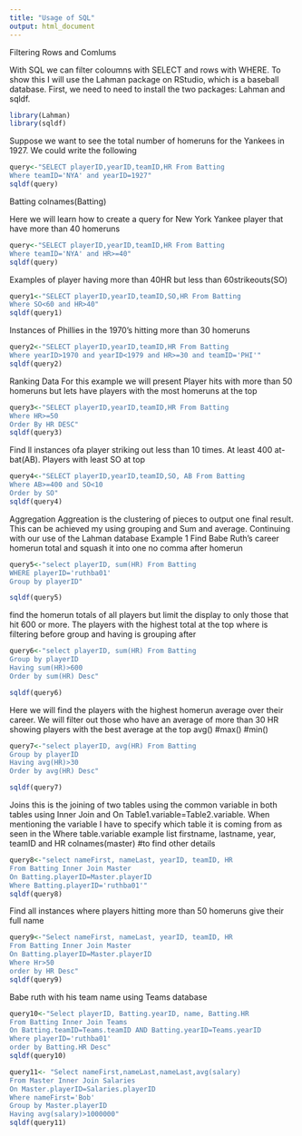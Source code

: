 ```yaml
---
title: "Usage of SQL"
output: html_document
---
```


Filtering Rows and Comlums 

With SQL we can filter coloumns with SELECT and rows with WHERE. To show this I will use the Lahman package on RStudio, which is a baseball database. First, we need to need to install the two packages: Lahman and sqldf. 


```r
library(Lahman)
library(sqldf)
```

Suppose we want to see the total number of homeruns for the Yankees in 1927. We could write the following
```r
query<-"SELECT playerID,yearID,teamID,HR From Batting
Where teamID='NYA' and yearID=1927"
sqldf(query)
```
Batting
colnames(Batting)

Here we will learn how to create a query for New York Yankee player that have more than 40 homeruns
```r
query<-"SELECT playerID,yearID,teamID,HR From Batting
Where teamID='NYA' and HR>=40"
sqldf(query)
```
Examples of player having more than 40HR but less than 60strikeouts(SO)
```r
query1<-"SELECT playerID,yearID,teamID,SO,HR From Batting
Where SO<60 and HR>40"
sqldf(query1)
```
Instances of Phillies in the 1970's hitting more than 30 homeruns
```r
query2<-"SELECT playerID,yearID,teamID,HR From Batting
Where yearID>1970 and yearID<1979 and HR>=30 and teamID='PHI'"
sqldf(query2)
```
Ranking Data 
For this example we will present
Player hits with more than 50 homeruns but lets have players with the most homeruns at the top 
```r
query3<-"SELECT playerID,yearID,teamID,HR From Batting
Where HR>=50
Order By HR DESC"
sqldf(query3)
```
Find ll instances ofa player striking out less than 10 times. At least 400 at-bat(AB). Players with least SO at top
```r
query4<-"SELECT playerID,yearID,teamID,SO, AB From Batting
Where AB>=400 and SO<10
Order by SO"
sqldf(query4)
```

Aggregation
Aggreation is the clustering of pieces to output one final result. This can be achieved my using 
grouping and Sum and average. Continuing with our use of the Lahman database
Example 1
Find Babe Ruth's career homerun total and squash it into one
no comma after homerun
```r
query5<-"select playerID, sum(HR) From Batting
WHERE playerID='ruthba01'
Group by playerID"

sqldf(query5)
```
find the homerun totals of all players but limit the display to only those that hit 600 or 
more. The players with the highest total at the top
where is filtering before group and having is grouping after
```r
query6<-"select playerID, sum(HR) From Batting
Group by playerID
Having sum(HR)>600
Order by sum(HR) Desc"

sqldf(query6)
```
Here we will find the players with the highest homerun average over their career.
We will filter out those who have an average of more than 30 HR showing players with the best 
average at the top
avg() #max() #min()
```r
query7<-"select playerID, avg(HR) From Batting
Group by playerID
Having avg(HR)>30
Order by avg(HR) Desc"

sqldf(query7)
```
Joins
this is the joining of two tables using the common variable in both tables using Inner Join and
 On Table1.variable=Table2.variable. When mentioning the variable I have to specify which
table it is coming from as seen in the Where table.variable example
list firstname, lastname, year, teamID and HR
colnames(master) #to find other details
```r
query8<-"select nameFirst, nameLast, yearID, teamID, HR 
From Batting Inner Join Master
On Batting.playerID=Master.playerID
Where Batting.playerID='ruthba01'"
sqldf(query8)
```

Find all instances where players hitting more than 50 homeruns give their full name
```r
query9<-"Select nameFirst, nameLast, yearID, teamID, HR 
From Batting Inner Join Master
On Batting.playerID=Master.playerID
Where Hr>50
order by HR Desc"
sqldf(query9)
```
Babe ruth with his team name using Teams database
```r
query10<-"Select playerID, Batting.yearID, name, Batting.HR 
From Batting Inner Join Teams 
On Batting.teamID=Teams.teamID AND Batting.yearID=Teams.yearID
Where playerID='ruthba01'
order by Batting.HR Desc"
sqldf(query10)
```

```r
query11<- "Select nameFirst,nameLast,nameLast,avg(salary) 
From Master Inner Join Salaries
On Master.playerID=Salaries.playerID
Where nameFirst='Bob'
Group by Master.playerID
Having avg(salary)>1000000"
sqldf(query11)
```